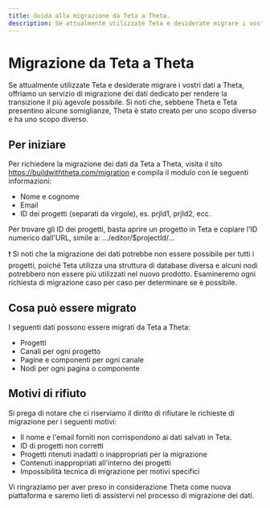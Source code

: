 ```yaml
---
title: Guida alla migrazione da Teta a Theta.
description: Se attualmente utilizzate Teta e desiderate migrare i vostri dati a Theta, offriamo un servizio di migrazione dei dati dedicato per rendere la transizione il più agevole possibile.
---
```


# Migrazione da Teta a Theta

Se attualmente utilizzate Teta e desiderate migrare i vostri dati a Theta, offriamo un servizio di migrazione dei dati dedicato per rendere la transizione il più agevole possibile. Si noti che, sebbene Theta e Teta presentino alcune somiglianze, Theta è stato creato per uno scopo diverso e ha uno scopo diverso.

## Per iniziare

Per richiedere la migrazione dei dati da Teta a Theta, visita il sito https://buildwiththeta.com/migration e compila il modulo con le seguenti informazioni:

- Nome e cognome
- Email
- ID dei progetti (separati da virgole), es. prjId1, prjId2, ecc.

Per trovare gli ID dei progetti, basta aprire un progetto in Teta e copiare l'ID numerico dall'URL, simile a: .../editor/$projectId/...

❗ Si noti che la migrazione dei dati potrebbe non essere possibile per tutti i progetti, poiché Teta utilizza una struttura di database diversa e alcuni nodi potrebbero non essere più utilizzati nel nuovo prodotto. Esamineremo ogni richiesta di migrazione caso per caso per determinare se è possibile.

## Cosa può essere migrato

I seguenti dati possono essere migrati da Teta a Theta:

- Progetti
- Canali per ogni progetto
- Pagine e componenti per ogni canale
- Nodi per ogni pagina o componente

## Motivi di rifiuto

Si prega di notare che ci riserviamo il diritto di rifiutare le richieste di migrazione per i seguenti motivi:

- Il nome e l'email forniti non corrispondono ai dati salvati in Teta.
- ID di progetti non corretti
- Progetti ritenuti inadatti o inappropriati per la migrazione
- Contenuti inappropriati all'interno dei progetti
- Impossibilità tecnica di migrazione per motivi specifici

Vi ringraziamo per aver preso in considerazione Theta come nuova piattaforma e saremo lieti di assistervi nel processo di migrazione dei dati.

